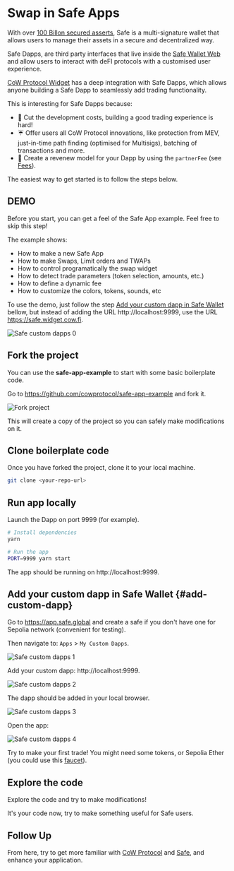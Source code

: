 # Swap in Safe Apps

With over [100 Billon secured asserts](https://x.com/SchorLukas/status/1765865822797410466), Safe is a multi-signature wallet that allows users to manage their assets in a secure and decentralized way.

Safe Dapps, are third party interfaces that live inside the [Safe Wallet Web](https://app.safe.global) and allow users to interact with deFI protocols with a customised user experience.

[CoW Protocol Widget](https://widget.cow.fi) has a deep integration with Safe Dapps, which allows anyone building a Safe Dapp to seamlessly add trading functionality.

This is interesting for Safe Dapps because:
* 🧱 Cut the development costs, building a good trading experience is hard!
* ☔️ Offer users all CoW Protocol innovations, like protection from MEV, just-in-time path finding (optimised for Multisigs), batching of transactions and more.
* 🤑 Create a revenew model for your Dapp by using the `partnerFee` (see [Fees](/governance/fees#partner-fees)).

The easiest way to get started is to follow the steps below.

## DEMO
Before you start, you can get a feel of the Safe App example. Feel free to skip this step!

The example shows:
- How to make a new Safe App
- How to make Swaps, Limit orders and TWAPs
- How to control programatically the swap widget
- How to detect trade parameters (token selection, amounts, etc.)
- How to define a dynamic fee
- How to customize the colors, tokens, sounds, etc


To use the demo, just follow the step [Add your custom dapp in Safe Wallet](#add-custom-dapp) bellow, but instead of adding the URL http://localhost:9999, use the URL https://safe.widget.cow.fi.

![Safe custom dapps 0](/img/safe-app/safe-custom-apps-0.png)

## Fork the project
You can use the **safe-app-example** to start with some basic boilerplate code.

Go to https://github.com/cowprotocol/safe-app-example and fork it.

![Fork project](/img/safe-app/fork.png)

This will create a copy of the project so you can safely make modifications on it.

## Clone boilerplate code
Once you have forked the project, clone it to your local machine.
```bash
git clone <your-repo-url>
```

## Run app locally
Launch the Dapp on port 9999 (for example).
```bash
# Install dependencies
yarn

# Run the app
PORT=9999 yarn start
```

The app should be running on http://localhost:9999.

## Add your custom dapp in Safe Wallet {#add-custom-dapp}
Go to https://app.safe.global and create a safe if you don't have one for Sepolia network (convenient for testing).


Then navigate to: `Apps` > `My Custom Dapps`.

![Safe custom dapps 1](/img/safe-app/safe-custom-apps-1.png)

Add your custom dapp: http://localhost:9999.

![Safe custom dapps 2](/img/safe-app/safe-custom-apps-2.png)

The dapp should be added in your local browser.

![Safe custom dapps 3](/img/safe-app/safe-custom-apps-3.png)

Open the app:

![Safe custom dapps 4](/img/safe-app/safe-custom-apps-4.png)


Try to make your first trade! You might need some tokens, or Sepolia Ether (you could use this [faucet](https://sepolia-faucet.pk910.de)).


## Explore the code 
Explore the code and try to make modifications!

It's your code now, try to make something useful for Safe users.

## Follow Up
From here, try to get more familiar with [CoW Protocol](/) and [Safe](https://docs.safe.global), and enhance your application.